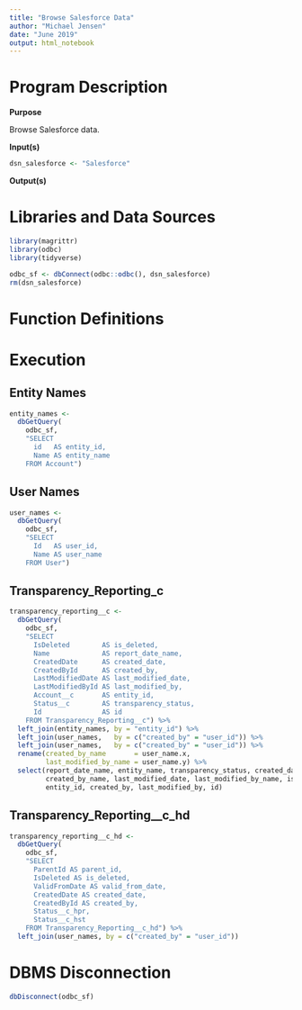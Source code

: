 ```yaml
---
title: "Browse Salesforce Data"
author: "Michael Jensen"
date: "June 2019"
output: html_notebook
---
```

# Program Description

**Purpose**

Browse Salesforce data.

**Input(s)**

```r
dsn_salesforce <- "Salesforce"
```

**Output(s)**



# Libraries and Data Sources

```r
library(magrittr)
library(odbc)
library(tidyverse)

odbc_sf <- dbConnect(odbc::odbc(), dsn_salesforce)
rm(dsn_salesforce)
```

# Function Definitions



# Execution

## Entity Names

```r
entity_names <- 
  dbGetQuery(
    odbc_sf,
    "SELECT
      id   AS entity_id,
      Name AS entity_name
    FROM Account")
```

## User Names

```r
user_names <- 
  dbGetQuery(
    odbc_sf,
    "SELECT
      Id   AS user_id,
      Name AS user_name
    FROM User")
```

## Transparency_Reporting_c

```r
transparency_reporting__c <- 
  dbGetQuery(
    odbc_sf,
    "SELECT 
      IsDeleted        AS is_deleted,
      Name             AS report_date_name,
      CreatedDate      AS created_date,
      CreatedById      AS created_by,
      LastModifiedDate AS last_modified_date,
      LastModifiedById AS last_modified_by,
      Account__c       AS entity_id,
      Status__c        AS transparency_status,
      Id               AS id
    FROM Transparency_Reporting__c") %>% 
  left_join(entity_names, by = "entity_id") %>% 
  left_join(user_names,   by = c("created_by" = "user_id")) %>% 
  left_join(user_names,   by = c("created_by" = "user_id")) %>% 
  rename(created_by_name       = user_name.x,
         last_modified_by_name = user_name.y) %>% 
  select(report_date_name, entity_name, transparency_status, created_date,
         created_by_name, last_modified_date, last_modified_by_name, is_deleted,
         entity_id, created_by, last_modified_by, id)
```

## Transparency_Reporting__c_hd

```r
transparency_reporting__c_hd <- 
  dbGetQuery(
    odbc_sf,
    "SELECT 
      ParentId AS parent_id,
      IsDeleted AS is_deleted,
      ValidFromDate AS valid_from_date,
      CreatedDate AS created_date,
      CreatedById AS created_by,
      Status__c_hpr,
      Status__c_hst
    FROM Transparency_Reporting__c_hd") %>% 
  left_join(user_names, by = c("created_by" = "user_id"))
```

# DBMS Disconnection

```r
dbDisconnect(odbc_sf)
```